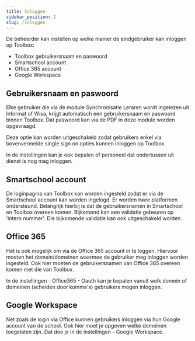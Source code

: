 ```yaml
---
title: Inloggen
sidebar_position: 2
slug: /inloggen
---
```


De beheerder kan instellen op welke manier de eindgebruiker kan inloggen op Toolbox:

- Toolbox gebruikersnaam en paswoord
- Smartschool account
- Office 365 account
- Google Workspace

## Gebruikersnaam en paswoord

Elke gebruiker die via de module Synchronisatie Leraren wordt ingelezen uit Informat of Wisa, krijgt automatisch een gebruikersnaam en paswoord binnen Toolbox. Dat paswoord kan via de PDF in deze module worden opgevraagd.

Deze optie kan worden uitgeschakeld zodat gebruikers enkel via bovenvermelde single sign on opties kunnen inloggen op Toolbox.

In de instellingen kan je ook bepalen of personeel dat ondertussen uit dienst is nog mag inloggen.

## Smartschool account

De loginpagina van Toolbox kan worden ingesteld zodat er via de Smartschool account kan worden ingelogd. Er worden twee platformen ondersteund. Belangrijk hierbij is dat de gebruikersnamen in Smartschool en Toolbox overeen komen. Bijkomend kan een validatie gebeuren op 'intern nummer'. Die bijkomende validatie kan ook uitgeschakeld worden.

## Office 365

Het is ook mogelijk om via de Office 365 account in te loggen. Hiervoor moeten het domein/domeinen waarmee de gebruiker mag inloggen worden ingesteld. Ook hier moeten de gebruikersnamen van Office 365 overeen komen met die van Toolbox.

In de instellingen - Office365 - Oauth kan je bepalen vanuit welk domein of domeinen (scheiden door komma's) gebruikers mogen inloggen.

## Google Workspace

Net zoals de login via Office kunnen gebruikers inloggen via hun Google account van de school. Ook hier moet je opgeven welke domeinen toegelaten zijn. Dat doe je in de instellingen - Google Workspace.

